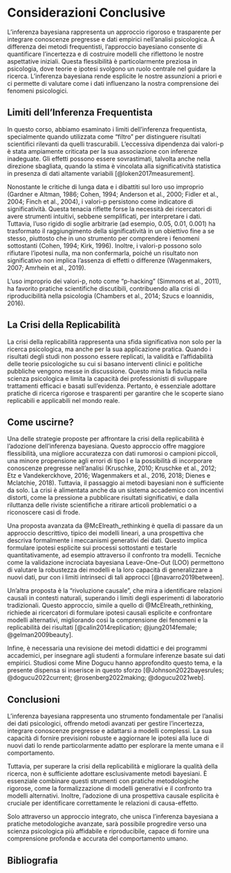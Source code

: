 # Considerazioni Conclusive {.unnumbered}

L'inferenza bayesiana rappresenta un approccio rigoroso e trasparente per integrare conoscenze pregresse e dati empirici nell'analisi psicologica. A differenza dei metodi frequentisti, l'approccio bayesiano consente di quantificare l'incertezza e di costruire modelli che riflettono le nostre aspettative iniziali. Questa flessibilità è particolarmente preziosa in psicologia, dove teorie e ipotesi svolgono un ruolo centrale nel guidare la ricerca. L'inferenza bayesiana rende esplicite le nostre assunzioni a priori e ci permette di valutare come i dati influenzano la nostra comprensione dei fenomeni psicologici.

## Limiti dell'Inferenza Frequentista

In questo corso, abbiamo esaminato i limiti dell'inferenza frequentista, specialmente quando utilizzata come "filtro" per distinguere risultati scientifici rilevanti da quelli trascurabili. L'eccessiva dipendenza dai valori-p è stata ampiamente criticata per la sua associazione con inferenze inadeguate. Gli effetti possono essere sovrastimati, talvolta anche nella direzione sbagliata, quando la stima è vincolata alla significatività statistica in presenza di dati altamente variabili [@loken2017measurement].

Nonostante le critiche di lunga data e i dibattiti sul loro uso improprio (Gardner e Altman, 1986; Cohen, 1994; Anderson et al., 2000; Fidler et al., 2004; Finch et al., 2004), i valori-p persistono come indicatore di significatività. Questa tenacia riflette forse la necessità dei ricercatori di avere strumenti intuitivi, sebbene semplificati, per interpretare i dati. Tuttavia, l'uso rigido di soglie arbitrarie (ad esempio, 0.05, 0.01, 0.001) ha trasformato il raggiungimento della significatività in un obiettivo fine a se stesso, piuttosto che in uno strumento per comprendere i fenomeni sottostanti (Cohen, 1994; Kirk, 1996). Inoltre, i valori-p possono solo rifiutare l'ipotesi nulla, ma non confermarla, poiché un risultato non significativo non implica l'assenza di effetti o differenze (Wagenmakers, 2007; Amrhein et al., 2019).

L'uso improprio dei valori-p, noto come "p-hacking" (Simmons et al., 2011), ha favorito pratiche scientifiche discutibili, contribuendo alla crisi di riproducibilità nella psicologia (Chambers et al., 2014; Szucs e Ioannidis, 2016).

## La Crisi della Replicabilità

La crisi della replicabilità rappresenta una sfida significativa non solo per la ricerca psicologica, ma anche per la sua applicazione pratica. Quando i risultati degli studi non possono essere replicati, la validità e l'affidabilità delle teorie psicologiche su cui si basano interventi clinici e politiche pubbliche vengono messe in discussione. Questo mina la fiducia nella scienza psicologica e limita la capacità dei professionisti di sviluppare trattamenti efficaci e basati sull'evidenza. Pertanto, è essenziale adottare pratiche di ricerca rigorose e trasparenti per garantire che le scoperte siano replicabili e applicabili nel mondo reale.

## Come uscirne?

Una delle strategie proposte per affrontare la crisi della replicabilità è l'adozione dell'inferenza bayesiana. Questo approccio offre maggiore flessibilità, una migliore accuratezza con dati rumorosi o campioni piccoli, una minore propensione agli errori di tipo I e la possibilità di incorporare conoscenze pregresse nell'analisi (Kruschke, 2010; Kruschke et al., 2012; Etz e Vandekerckhove, 2016; Wagenmakers et al., 2016, 2018; Dienes e Mclatchie, 2018). Tuttavia, il passaggio ai metodi bayesiani non è sufficiente da solo. La crisi è alimentata anche da un sistema accademico con incentivi distorti, come la pressione a pubblicare risultati significativi, e dalla riluttanza delle riviste scientifiche a ritirare articoli problematici o a riconoscere casi di frode.

Una proposta avanzata da @McElreath_rethinking è quella di passare da un approccio descrittivo, tipico dei modelli lineari, a una prospettiva che descriva formalmente i meccanismi generativi dei dati. Questo implica formulare ipotesi esplicite sui processi sottostanti e testarle quantitativamente, ad esempio attraverso il confronto tra modelli. Tecniche come la validazione incrociata bayesiana Leave-One-Out (LOO) permettono di valutare la robustezza dei modelli e la loro capacità di generalizzare a nuovi dati, pur con i limiti intrinseci di tali approcci [@navarro2019between].

Un'altra proposta è la "rivoluzione causale", che mira a identificare relazioni causali in contesti naturali, superando i limiti degli esperimenti di laboratorio tradizionali. Questo approccio, simile a quello di @McElreath_rethinking, richiede ai ricercatori di formulare ipotesi causali esplicite e confrontare modelli alternativi, migliorando così la comprensione dei fenomeni e la replicabilità dei risultati [@calin2014replication; @jung2014female; @gelman2009beauty].

Infine, è necessaria una revisione dei metodi didattici e dei programmi accademici, per insegnare agli studenti a formulare inferenze basate sui dati empirici. Studiosi come Mine Dogucu hanno approfondito questo tema, e la presente dispensa si inserisce in questo sforzo [@Johnson2022bayesrules; @dogucu2022current; @rosenberg2022making; @dogucu2021web].

## Conclusioni

L'inferenza bayesiana rappresenta uno strumento fondamentale per l'analisi dei dati psicologici, offrendo metodi avanzati per gestire l'incertezza, integrare conoscenze pregresse e adattarsi a modelli complessi. La sua capacità di fornire previsioni robuste e aggiornare le ipotesi alla luce di nuovi dati lo rende particolarmente adatto per esplorare la mente umana e il comportamento.

Tuttavia, per superare la crisi della replicabilità e migliorare la qualità della ricerca, non è sufficiente adottare esclusivamente metodi bayesiani. È essenziale combinare questi strumenti con pratiche metodologiche rigorose, come la formalizzazione di modelli generativi e il confronto tra modelli alternativi. Inoltre, l'adozione di una prospettiva causale esplicita è cruciale per identificare correttamente le relazioni di causa-effetto.

Solo attraverso un approccio integrato, che unisca l'inferenza bayesiana a pratiche metodologiche avanzate, sarà possibile progredire verso una scienza psicologica più affidabile e riproducibile, capace di fornire una comprensione profonda e accurata del comportamento umano.

## Bibliografia {.unnumbered}

